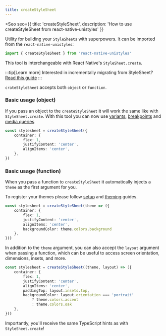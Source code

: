 ```yaml
---
title: createStyleSheet
---
```



<Seo
    seo={{
        title: 'createStyleSheet',
        description: 'How to use createStyleSheet from react-native-unistyles'
    }}
>

<Badge label="All platforms" />
<Badge label="2.0.0" />

Utility for building your `StyleSheets` with superpowers.
It can be imported from the `react-native-unistyles`:

```ts
import { createStyleSheet } from 'react-native-unistyles'
```

This tool is interchangeable with React Native's `StyleSheet.create`.

:::tip[Learn more]
Interested in incrementally migrating from StyleSheet? [Read this guide](/start/migration-from-stylesheet/)
:::


`crateStyleSheet` accepts both `object` or `function`.

### Basic usage (object)

If you pass an object to the `createStyleSheet` it will work the same like with `StyleSheet.create`.
With this tool you can now use [variants](/reference/variants/), [breakpoints](/reference/breakpoints/) and
[media queries](/reference/media-queries/).

```ts
const stylesheet = createStyleSheet({
    container: {
        flex: 1,
        justifyContent: 'center',
        alignItems: 'center',
    },
})
```

### Basic usage (function)

When you pass a function to `createStyleSheet` it automatically injects a `theme` as the first argument for you.

To register your themes please follow [setup](/start/setup/) and [theming](/reference/theming/) guides.

```ts /theme/
const stylesheet = createStyleSheet(theme => ({
    container: {
        flex: 1,
        justifyContent: 'center',
        alignItems: 'center',
        backgroundColor: theme.colors.background
    },
}))
```

In addition to the `theme` argument, you can also accept the `layout` argument when passing a function, which can be useful to access screen orientation, dimensions, insets, and more.

```ts /layout/
const stylesheet = createStyleSheet((theme, layout) => ({
    container: {
        flex: 1,
        justifyContent: 'center',
        alignItems: 'center',
        paddingTop: layout.insets.top,
        backgroundColor: layout.orientation === 'portrait'
            ? theme.colors.accent
            : theme.colors.oak
    },
}))
```

Importantly, you'll receive the same TypeScript hints as with `StyleSheet.create`!

</Seo>
